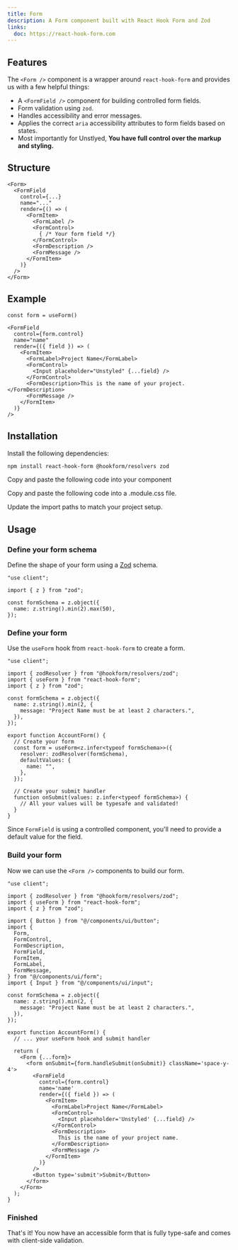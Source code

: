 ```yaml
---
title: Form
description: A Form component built with React Hook Form and Zod
links:
  doc: https://react-hook-form.com
---
```


## Features

The `<Form />` component is a wrapper around `react-hook-form` and provides us with a few helpful things:

- A `<FormField />` component for building controlled form fields.
- Form validation using `zod`.
- Handles accessibility and error messages.
- Applies the correct `aria` accessibility attributes to form fields based on states.
- Most importantly for Unstlyed, **You have full control over the markup and styling.**

## Structure

```tsx
<Form>
  <FormField
    control={...}
    name="..."
    render={() => (
      <FormItem>
        <FormLabel />
        <FormControl>
          { /* Your form field */}
        </FormControl>
        <FormDescription />
        <FormMessage />
      </FormItem>
    )}
  />
</Form>
```

## Example

```tsx
const form = useForm()

<FormField
  control={form.control}
  name="name"
  render={({ field }) => (
    <FormItem>
      <FormLabel>Project Name</FormLabel>
      <FormControl>
        <Input placeholder="Unstyled" {...field} />
      </FormControl>
      <FormDescription>This is the name of your project.</FormDescription>
      <FormMessage />
    </FormItem>
  )}
/>
```

## Installation

<Steps>

<Step>Install the following dependencies:</Step>

```bash
npm install react-hook-form @hookform/resolvers zod
```

<Step>Copy and paste the following code into your component</Step>

<ComponentSource type='code' />

<Step>Copy and paste the following code into a .module.css file.</Step>

<ComponentSource type='style' />

<Step>Update the import paths to match your project setup.</Step>

</Steps>

## Usage

<Steps>

### Define your form schema

Define the shape of your form using a [Zod](https://zod.dev) schema.

```tsx showLineNumbers {3,5-7}
"use client";

import { z } from "zod";

const formSchema = z.object({
  name: z.string().min(2).max(50),
});
```

### Define your form

Use the `useForm` hook from `react-hook-form` to create a form.

```tsx showLineNumbers {3-4,14-20,22-27}
"use client";

import { zodResolver } from "@hookform/resolvers/zod";
import { useForm } from "react-hook-form";
import { z } from "zod";

const formSchema = z.object({
  name: z.string().min(2, {
    message: "Project Name must be at least 2 characters.",
  }),
});

export function AccountForm() {
  // Create your form
  const form = useForm<z.infer<typeof formSchema>>({
    resolver: zodResolver(formSchema),
    defaultValues: {
      name: "",
    },
  });

  // Create your submit handler
  function onSubmit(values: z.infer<typeof formSchema>) {
    // All your values will be typesafe and validated!
  }
}
```

Since `FormField` is using a controlled component, you'll need to provide a default value for the field.

### Build your form

Now we can use the `<Form />` components to build our form.

```tsx showLineNumbers {7-17,28-50}
"use client";

import { zodResolver } from "@hookform/resolvers/zod";
import { useForm } from "react-hook-form";
import { z } from "zod";

import { Button } from "@/components/ui/button";
import {
  Form,
  FormControl,
  FormDescription,
  FormField,
  FormItem,
  FormLabel,
  FormMessage,
} from "@/components/ui/form";
import { Input } from "@/components/ui/input";

const formSchema = z.object({
  name: z.string().min(2, {
    message: "Project Name must be at least 2 characters.",
  }),
});

export function AccountForm() {
  // ... your useForm hook and submit handler

  return (
    <Form {...form}>
      <form onSubmit={form.handleSubmit(onSubmit)} className='space-y-4'>
        <FormField
          control={form.control}
          name='name'
          render={({ field }) => (
            <FormItem>
              <FormLabel>Project Name</FormLabel>
              <FormControl>
                <Input placeholder='Unstyled' {...field} />
              </FormControl>
              <FormDescription>
                This is the name of your project name.
              </FormDescription>
              <FormMessage />
            </FormItem>
          )}
        />
        <Button type='submit'>Submit</Button>
      </form>
    </Form>
  );
}
```

### Finished

That's it! You now have an accessible form that is fully type-safe and comes with client-side validation.

<ComponentPreview
  name='input-form'
  className='[&_[role=tablist]]:hidden [&>div>div:first-child]:hidden'
/>

</Steps>
